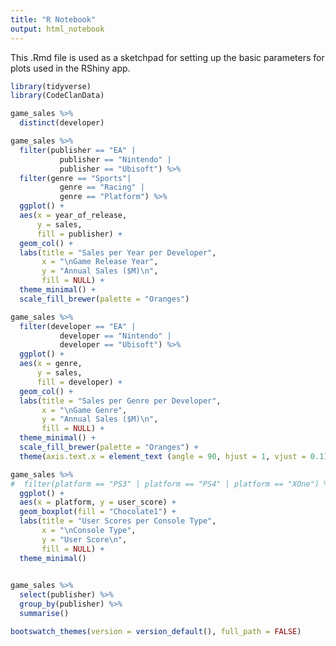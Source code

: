 ```yaml
---
title: "R Notebook"
output: html_notebook
---
```


This .Rmd file is used as a sketchpad for setting up the basic parameters for 
plots used in the RShiny app.


```r
library(tidyverse)
library(CodeClanData)
```

```r
game_sales %>% 
  distinct(developer)
```

```r
game_sales %>% 
  filter(publisher == "EA" | 
           publisher == "Nintendo" | 
           publisher == "Ubisoft") %>% 
  filter(genre == "Sports"| 
           genre == "Racing" | 
           genre == "Platform") %>% 
  ggplot() +
  aes(x = year_of_release, 
      y = sales, 
      fill = publisher) +
  geom_col() +
  labs(title = "Sales per Year per Developer",
       x = "\nGame Release Year",
       y = "Annual Sales ($M)\n",
       fill = NULL) +
  theme_minimal() + 
  scale_fill_brewer(palette = "Oranges")
```

```r
game_sales %>% 
  filter(developer == "EA" | 
           developer == "Nintendo" | 
           developer == "Ubisoft") %>% 
  ggplot() +
  aes(x = genre, 
      y = sales, 
      fill = developer) +
  geom_col() +
  labs(title = "Sales per Genre per Developer",
       x = "\nGame Genre",
       y = "Annual Sales ($M)\n",
       fill = NULL) +
  theme_minimal() + 
  scale_fill_brewer(palette = "Oranges") +
  theme(axis.text.x = element_text (angle = 90, hjust = 1, vjust = 0.1))
```


```r
game_sales %>% 
#  filter(platform == "PS3" | platform == "PS4" | platform == "XOne") %>% 
  ggplot() +
  aes(x = platform, y = user_score) +
  geom_boxplot(fill = "Chocolate1") +
  labs(title = "User Scores per Console Type",
       x = "\nConsole Type",
       y = "User Score\n",
       fill = NULL) +
  theme_minimal() 
  
```

```r
game_sales %>% 
  select(publisher) %>% 
  group_by(publisher) %>% 
  summarise()
```

```r
bootswatch_themes(version = version_default(), full_path = FALSE)
```

